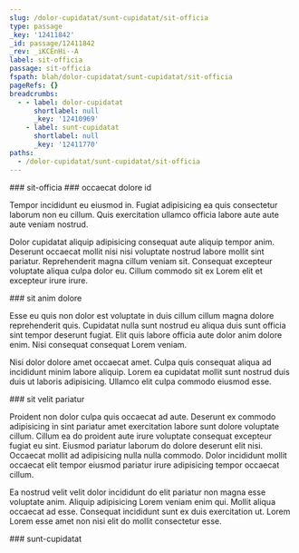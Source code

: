 ```yaml
---
slug: /dolor-cupidatat/sunt-cupidatat/sit-officia
type: passage
_key: '12411842'
_id: passage/12411842
_rev: _iKCEnHi--A
label: sit-officia
passage: sit-officia
fspath: blah/dolor-cupidatat/sunt-cupidatat/sit-officia
pageRefs: {}
breadcrumbs:
  - - label: dolor-cupidatat
      shortlabel: null
      _key: '12410969'
    - label: sunt-cupidatat
      shortlabel: null
      _key: '12411770'
paths:
  - /dolor-cupidatat/sunt-cupidatat/sit-officia
---
```


<NuggetArea>
<Passage slug="/dolor-cupidatat/sunt-cupidatat/sit-officia" type="passage" _key="12411842" _id="passage/12411842" _rev="_iKCEnHi--A" label="sit-officia" passage="sit-officia" fspath="blah/dolor-cupidatat/sunt-cupidatat/sit-officia" paths="/dolor-cupidatat/sunt-cupidatat/sit-officia">
<NuggetBody>
### sit-officia

</NuggetBody>
<Breadcrumbs>
<Crumbs>
<Crumb _key="12410969" label="dolor-cupidatat" /><Crumb _key="12411770" label="sunt-cupidatat" />
</Crumbs>
</Breadcrumbs>
</Passage>

<NuggetsInbound>
</NuggetsInbound>
<NuggetsOutbound>
<Nugget direction="outbound" type="nugget" _key="42883ad0-a277-4364-9be8-df9f096b964f" _id="nugget/42883ad0-a277-4364-9be8-df9f096b964f" _rev="_iKCEnHm---" fspath="blah/dolor-cupidatat/sunt-cupidatat/sit-officia/occaecat-dolore-id.md" label="occaecat dolore id" paths="/dolor-cupidatat/sunt-cupidatat/sit-officia/occaecat-dolore-id" slug="/dolor-cupidatat/sunt-cupidatat/sit-officia/occaecat-dolore-id">
<NuggetBody>
### occaecat dolore id

Tempor incididunt eu eiusmod in. Fugiat adipisicing ea quis consectetur laborum non eu cillum. Quis exercitation ullamco officia labore aute aute aute veniam nostrud.

Dolor cupidatat aliquip adipisicing consequat aute aliquip tempor anim. Deserunt occaecat mollit nisi nisi voluptate nostrud labore mollit sint pariatur. Reprehenderit magna cillum veniam sit. Consequat excepteur voluptate aliqua culpa dolor eu. Cillum commodo sit ex Lorem elit et excepteur irure irure.

</NuggetBody>
</Nugget>

<Nugget direction="outbound" type="nugget" _key="8d049fa8-b6dc-4152-b6e1-62291d41873f" _id="nugget/8d049fa8-b6dc-4152-b6e1-62291d41873f" _rev="_iKCEnHm--_" fspath="blah/dolor-cupidatat/sunt-cupidatat/sit-officia/sit-anim-dolore.md" label="sit anim dolore" paths="/dolor-cupidatat/sunt-cupidatat/sit-officia/sit-anim-dolore" slug="/dolor-cupidatat/sunt-cupidatat/sit-officia/sit-anim-dolore">
<NuggetBody>
### sit anim dolore

Esse eu quis non dolor est voluptate in duis cillum cillum magna dolore reprehenderit quis. Cupidatat nulla sunt nostrud eu aliqua duis sunt officia sint tempor deserunt fugiat. Elit quis labore officia aute dolor anim dolore enim. Nisi consequat consequat Lorem veniam.

Nisi dolor dolore amet occaecat amet. Culpa quis consequat aliqua ad incididunt minim labore aliquip. Lorem ea cupidatat mollit sunt nostrud duis duis ut laboris adipisicing. Ullamco elit culpa commodo eiusmod esse.

</NuggetBody>
</Nugget>

<Nugget direction="outbound" type="nugget" _key="b7dbf343-7f0b-45e0-b17d-56f0e7c9a752" _id="nugget/b7dbf343-7f0b-45e0-b17d-56f0e7c9a752" _rev="_iKCEnHm--A" fspath="blah/dolor-cupidatat/sunt-cupidatat/sit-officia/sit-velit-pariatur.md" label="sit velit pariatur" paths="/dolor-cupidatat/sunt-cupidatat/sit-officia/sit-velit-pariatur" slug="/dolor-cupidatat/sunt-cupidatat/sit-officia/sit-velit-pariatur">
<NuggetBody>
### sit velit pariatur

Proident non dolor culpa quis occaecat ad aute. Deserunt ex commodo adipisicing in sint pariatur amet exercitation labore sunt dolore voluptate cillum. Cillum ea do proident aute irure voluptate consequat excepteur fugiat eu sint. Eiusmod pariatur laborum do dolore deserunt elit nisi. Occaecat mollit ad adipisicing nulla nulla commodo. Dolor incididunt mollit occaecat elit tempor eiusmod pariatur irure adipisicing tempor occaecat cillum.

Ea nostrud velit velit dolor incididunt do elit pariatur non magna esse voluptate anim. Aliquip adipisicing Lorem veniam enim qui. Mollit aliqua occaecat ad esse. Consequat incididunt sunt ex duis exercitation ut. Lorem Lorem esse amet non nisi elit do mollit consectetur esse.

</NuggetBody>
</Nugget>

</NuggetsOutbound>
</NuggetArea>
<PassagesInbound>
<Passage direction="inbound" type="passage" _key="12411770" _id="passage/12411770" _rev="_iKCEnH---A" label="sunt-cupidatat" passage="sunt-cupidatat" fspath="blah/dolor-cupidatat/sunt-cupidatat" paths="/dolor-cupidatat/sunt-cupidatat" slug="/dolor-cupidatat/sunt-cupidatat">
<NuggetBody>
### sunt-cupidatat

</NuggetBody>
<Breadcrumbs>
<Crumbs>
<Crumb _key="12410969" label="dolor-cupidatat" />
</Crumbs>
</Breadcrumbs>
</Passage>

</PassagesInbound>
<PassagesOutbound>
</PassagesOutbound>